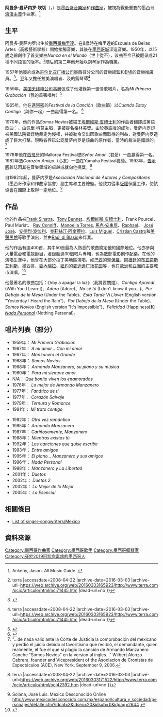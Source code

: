 {{Infobox musical artist
|Name = 阿曼多·曼萨内罗<br />Armando Manzanero
|Img = Manzanero cine.jpg
|Img_capt = 
|Background = solo_singer
|Birth_name = 
|birth_date = {{birth date|1935|12|7}} 
|birth_place = {{MEX}}[[尤卡坦州|尤卡坦州]][[梅里達|梅里達]] 
|death_date  = {{death date and age|2020|12|28|1935|12|7}}
|death_place = {{MEX}}[[墨西哥城|墨西哥城]]
|Genre = [[Bolero|Bolero]]、民謠
|Occupation = [[作曲家|作曲家]] <br> [[鋼琴家|鋼琴家]]<br>[[歌手|歌手]]
| Instrument = [[鋼琴|鋼琴]]
|Years_active = 1950年-現在
|Label =  [[RCA_Victor|RCA Victor]]
}}
'''阿曼多·曼萨内罗·坎切'''（{{lang-es|Armando Manzanero Canché}}，{{bd|1935年|12月7日|2020年|12月28日|catIdx=Manzanero}}）是[[墨西哥|墨西哥]][[音樂家|音樂家]]和[[作曲家|作曲家]]，被視為戰後重要的墨西哥[[浪漫主義|浪漫主義]]作曲家。<ref>Ankeny, Jason. All Music Guide. {{cite web |url=http://www.elmariachi.com/artists/armando_manzanero.asp |title=存档副本 |accessdate=2006-12-17  |deadurl=yes |archiveurl=https://web.archive.org/web/20061112040450/http://www.elmariachi.com/artists/armando_manzanero.asp |archivedate=2006-11-12 }}</ref>

==生平==
阿曼多·曼萨内罗出生於[[墨西哥|墨西哥]][[梅里達_(墨西哥)|梅里達]]。在8歲時在梅里達的Escuela de Bellas Artes（高級藝術學校）開始接觸音樂，其後在[[墨西哥城|墨西哥城]]深造音樂。1950年，以15歲之齡創作了首支樂曲''Nunca en el Mundo''（世上從不），该曲至今已被翻录成21種不同語言的版本。<ref>{{Cite web |url=http://www.terra.com/ocio/articulo/html/oci71445.htm |title=Armando Manzanero {{!}} terra<!-- Bot generated title --> |accessdate=2008-04-22 |archive-date=2016-03-03 |archive-url=https://web.archive.org/web/20160303165923/http://www.terra.com/ocio/articulo/html/oci71445.htm |dead-url=no }}</ref>随后的第二年他开始以鋼琴家作為職業。

1957年他簽約成為[[哥伦比亚广播公司|哥伦比亚广播公司]]墨西哥分公司的音樂總監和[[EMI|EMI]]的音樂推廣員。<ref>{{Cite web |url=http://www.sobrino.net/Dzidzantun/compositores_yucatecos_Armando_Manzanero.htm |title=Compositores Yucatecos - Armando Manzanero<!-- Bot generated title --> |accessdate=2008-04-22 |archive-date=2017-05-19 |archive-url=https://web.archive.org/web/20170519003448/http://www.sobrino.net/Dzidzantun/compositores_yucatecos_Armando_Manzanero.htm |dead-url=no }}</ref>，翌年又擔任拉美演唱者{{link-en|Pedro Vargas|Pedro Vargas}}、{{link-en|Lucho Gatica|Lucho Gatica}}及{{link-en|Raphael|Raphael (singer)}}的鋼琴師<ref>{{Cite web |url=http://www.terra.com/ocio/articulo/html/oci71445.htm |title=Armando Manzanero {{!}} terra<!-- Bot generated title --> |accessdate=2008-04-22 |archive-date=2016-03-03 |archive-url=https://web.archive.org/web/20160303165923/http://www.terra.com/ocio/articulo/html/oci71445.htm |dead-url=no }}</ref>  

1959年，[[美国无线电公司|美国无线电公司]]高層促成了他灌錄第一張情歌唱片，名為''Mi Primera Grabación''（我的首張唱片）<ref>{{Cite web |url=http://www.sobrino.net/Dzidzantun/compositores_yucatecos_Armando_Manzanero.htm |title=Compositores Yucatecos - Armando Manzanero<!-- Bot generated title --> |accessdate=2008-04-22 |archive-date=2017-05-19 |archive-url=https://web.archive.org/web/20170519003448/http://www.sobrino.net/Dzidzantun/compositores_yucatecos_Armando_Manzanero.htm |dead-url=no }}</ref>

1965年，他在[[邁阿密|邁阿密]]的''Festival de la Canción''（歌曲節）以''Cuando Estoy Contigo''（與你一起）一曲贏得第一名。 <ref>{{Cite web |url=http://biomusica.blogspot.com/2005/04/biografia-de-armando-manzanero.html |title=Biomusica Epoca De Oro: Biografia De Armando Manzanero<!-- Bot generated title --> |accessdate=2008-04-22 |archive-date=2007-03-30 |archive-url=https://web.archive.org/web/20070330004317/http://biomusica.blogspot.com/2005/04/biografia-de-armando-manzanero.html |dead-url=yes }}</ref>

1970年，他的作品''Somos Novios''被猫王[[埃爾維斯·皮禮士利|埃爾維斯·皮禮士利]]的作曲者{{link-en|Sid Wayne|Sid Wayne}}翻譯成英語歌曲：''{{link-en|It's Impossible|It's Impossible}}''，由[[佩里·科莫|佩里·科莫]]主唱，更被提名[[格林美獎|格林美獎]]。由於英語版的成功，曼萨内罗却被美國法院错误地裁定为侵權，并被勒令交出因歌曲而取得的利益，對曼萨内罗造成了巨大打擊。現時各界已公認曼萨内罗是該曲的原作者，當時的裁決是錯誤的。<ref> "...de nada valio ante la Corte de Justicia la comprobación del mexicano y perdió el juicio debido al favoritismo que recibió, el demandante, quien realmente, él fue el que si plagio la canción de Armando Manzanero Canche "Somos Novios" en la  version al ingles..." Wilbert Alonzo Cabrera, founder and Vicepresident of the Asociacion de Cronistas de Espectáculos (ACE), New York, September 9, 2006. </ref>       

1978年他在[[西班牙|西班牙]]的Mallorca Festival憑''Señor Amor''（君愛）一曲贏得第一名。1982年憑''Corazón Amigo''（心友）一曲在Yamaha Festival獲獎。1993年，[[告示版|告示版]]雜誌因其在音樂領域的卓越成就向他授獎。<ref>{{Cite web |url=http://www.terra.com/ocio/articulo/html/oci42392.htm |title=Manzanero y El General recibiran distinciones Billboard latino {{!}} terra<!-- Bot generated title --> |accessdate=2008-04-22 |archive-date=2016-03-03 |archive-url=https://web.archive.org/web/20160303171522/http://www.terra.com/ocio/articulo/html/oci42392.htm |dead-url=no }}</ref> 

自1982年起，曼萨内罗是''Asociación Nacional de Autores y Compositores''（墨西哥作家和作曲家協會）副主席和主要總監。他致力從事[[版權|版權]]保護工作，使該協會在國際上取得一定地位。<ref>Solana, José Luis. Mexico Desconocido Online
http://www.mexicodesconocido.com.mx/espanol/cultura_y_sociedad/personajes/detalle.cfm?idcat=3&idsec=20&idsub=0&idpag=2644 {{Wayback|url=http://www.mexicodesconocido.com.mx/espanol/cultura_y_sociedad/personajes/detalle.cfm?idcat=3&idsec=20&idsub=0&idpag=2644 |date=20070322171736 }}</ref> 

== 作品 ==
他的作品被[[Frank_Sinatra|Frank Sinatra]]、[[Tony_Bennet|Tony Bennet]]、[[埃爾維斯·皮禮士利|埃爾維斯·皮禮士利]]、Frank Pourcel、Paul Muriat、 [[Ray_Conniff|Ray Conniff]]、[[Manoella_Torres|Manoella Torres]], [[馬克·安東尼_(歌手)|馬克·安東尼]]、[[Raphael_(singer)|Raphael]]、 [[José_José|José José]]、[[安德烈·波伽利|安德烈·波伽利]]、[[克莉絲汀·阿奎萊拉|克莉絲汀·阿奎萊拉]]、[[Luis_Miguel_Gallego_Basteri|Luis Miguel]]、[[Cristian_Castro|Cristian Castro]]和[[美聲男伶|美聲男伶]]等歌手演出，並由[[Raúl_di_Blasio|Raúl di Blasio]]來伴奏。

他的作品有逾400首，其中50首最為人熟悉的歌曲奠定他的國際地位。他亦參與大量電台和電視節目，灌錄超過30個唱片專輯，也為數部電影創作配樂。在他的演唱生涯中，他曾在大部分拉丁美地區演唱，如[[巴西|巴西]]的[[聖保羅|聖保羅]]、[[阿根廷|阿根廷]]的[[布宜諾斯艾利斯|布宜諾斯艾利斯]]、墨西哥、[[委內瑞拉|委內瑞拉]]、[[紐約|紐約]]的[[麦迪逊广场花园|麦迪逊广场花园]]等，也在[[歐洲|歐洲]]和[[亞洲|亞洲]]的主要城市演唱。<ref>{{Cite web |url=http://biomusica.blogspot.com/2005/04/biografia-de-armando-manzanero.html |title=Biomusica Epoca De Oro: Biografia De Armando Manzanero<!-- Bot generated title --> |accessdate=2008-04-22 |archive-date=2007-03-30 |archive-url=https://web.archive.org/web/20070330004317/http://biomusica.blogspot.com/2005/04/biografia-de-armando-manzanero.html |dead-url=yes }}</ref> 

他最著名的歌曲包括：《Voy a apagar la luz》（我將要關燈）、''Contigo Aprendí'' (With You I Learnt)、''Adoro'' (Adore)、''No sé tú'' (I don't know if you...)、''Por Debajo de la Mesa'' (Under the Table)、''Esta Tarde Vi Llover'' (English version "Yesterday I Heard the Rain")、''Por Debajo de la Mesa'' (Under the Table)、''Somos Novios'' (English version "It's Impossible")、''Felicidad'' (Happiness)和''[[Nada_Personal_(1999_song)|Nada Personal]]'' (Nothing Personal)。

==唱片列表（部分）==
{{col-begin}} 
{{col-2}}
* 1959年： ''Mi Primera Grabación''
* 1967年： ''A mi amor... Con mi amor''
* 1967年： ''Manzanero el Grande''
* 1968年： ''Somos Novios''
* 1968年： ''Armando Manzanero, su piano y su música''
* 1969年： ''Para mi siempre amor''
* N/A： ''Que bonito viven los enamorados''
* 1976年： ''Lo mejor de Armando Manzanero''
* 1977年： ''Fanático de ti''
* 1977年： ''Corazón Salvaje''
* 1979年： ''Ternura y Romance''
* 1981年： ''Mi trato contigo''
{{col-2}}

* 1982年： ''Otra vez romántico''
* 1985年： ''Armando Manzanero''
* 1987年： ''Cariñosamente, Manzanero''
* 1988年： ''Mientras existas tú''
* 1992年： ''Las canciones que quise escribir''
* 1993年： ''Entre amigos''
* 1995年： ''El piano... Manzanero y sus amigos''
* 1996年： ''Nada Personal''
* 1998年： ''Manzanero y La Libertad''
* 2001年： ''Duetos''
* 2002年： ''Duetos 2''
* 2002年： ''Lo Mejor de lo Mejor''
* 2005年： ''Lo Esencial''
{{col-end}}

== 相關條目 ==
* [[List_of_singer-songwriters|List of singer-songwriters/Mexico]]

== 資料來源 ==
{{reflist}}

{{Authority control}}
{{DEFAULTSORT:Manzanero, Armando}}
[[Category:墨西哥作曲家|Category:墨西哥作曲家]]
[[Category:墨西哥歌手|Category:墨西哥歌手]]
[[Category:墨西哥鋼琴家|Category:墨西哥鋼琴家]]
[[Category:死於2019冠狀病毒病的墨西哥人|Category:死於2019冠狀病毒病的墨西哥人]]